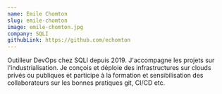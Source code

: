 ```yaml
---
name: Emile Chomton
slug: emile-chomton
image: emile-chomton.jpg
company: SQLI
githubLink: https://github.com/echomton
---
```


Outilleur DevOps chez SQLI depuis 2019. J'accompagne les projets sur
l'industrialisation. Je conçois et déploie des infrastructures sur clouds privés
ou publiques et participe à la formation et sensibilisation des collaborateurs
sur les bonnes pratiques git, CI/CD etc.
